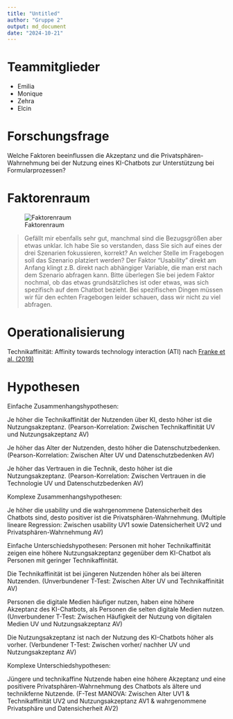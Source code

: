 ```yaml
---
title: "Untitled"
author: "Gruppe 2"
output: md_document
date: "2024-10-21"
---
```


# Teammitglieder

-   Emilia
-   Monique
-   Zehra
-   Elcin 

# Forschungsfrage

Welche Faktoren beeinflussen die Akzeptanz und die
Privatsphären-Wahrnehmung bei der Nutzung eines KI-Chatbots zur Unterstützung bei Formularprozessen?

# Faktorenraum
![Faktorenraum](images/Faktorenraum.jpeg)

> Gefällt mir ebenfalls sehr gut, manchmal sind die Bezugsgrößen aber etwas unklar. Ich habe Sie so verstanden, dass Sie sich auf eines der drei Szenarien fokussieren, korrekt? An welcher Stelle im Fragebogen soll das Szenario platziert werden? Der Faktor "Usability" direkt am Anfang klingt z.B. direkt nach abhängiger Variable, die man erst nach dem Szenario abfragen kann. Bitte überlegen Sie bei jedem Faktor nochmal, ob das etwas grundsätzliches ist oder etwas, was sich spezifisch auf dem Chatbot bezieht. Bei spezifischen Dingen müssen wir für den echten Fragebogen leider schauen, dass wir nicht zu viel abfragen. 

# Operationalisierung
Technikaffinität: Affinity towards technology interaction (ATI) nach [Franke et al. (2019)](10.1080/10447318.2018.1456150 "Franke, T., Attig, C., & Wessel, D. (2019). A Personal Resource for Technology Interaction: Development and Validation of the Affinity for Technology Interaction (ATI) Scale. International Journal of Human–Computer Interaction, 35(6), 456-467, DOI: 10.1080/10447318.2018.1456150")

# Hypothesen 

Einfache Zusammenhangshypothesen: 

Je höher die Technikaffinität der Nutzenden über KI, desto höher ist die Nutzungsakzeptanz.
(Pearson-Korrelation: Zwischen Technikaffinität UV und Nutzungsakzeptanz AV)

Je höher das Alter der Nutzenden, desto höher die Datenschutzbedenken.
(Pearson-Korrelation: Zwischen Alter UV und Datenschutzbedenken AV)

Je höher das Vertrauen in die Technik, desto höher ist die Nutzungsakzeptanz.
(Pearson-Korrelation: Zwischen Vertrauen in die Technologie UV und Datenschutzbedenken AV)


Komplexe Zusammenhangshypothesen: 

Je höher die usability und die wahrgenommene Datensicherheit des Chatbots sind, desto positiver ist die Privatsphären-Wahrnehmung.
(Multiple lineare Regression: Zwischen usability UV1 sowie Datensicherheit UV2 und Privatsphären-Wahrnehmung AV)


Einfache Unterschiedshypothesen: 
Personen mit hoher Technikaffinität zeigen eine höhere Nutzungsakzeptanz gegenüber dem KI-Chatbot als Personen mit geringer Technikaffinität.

Die Technikaffinität ist bei jüngeren Nutzenden höher als bei älteren Nutzenden.
(Unverbundener T-Test: Zwischen Alter UV und Technikaffinität AV)

Personen die digitale Medien häufiger nutzen, haben eine höhere Akzeptanz des KI-Chatbots, als Personen die selten digitale Medien nutzen.
(Unverbundener T-Test: Zwischen Häufigkeit der Nutzung von digitalen Medien UV und Nutzungsakzeptanz AV)

Die Nutzungsakzeptanz ist nach der Nutzung des KI-Chatbots höher als vorher.
(Verbundener T-Test: Zwischen vorher/ nachher UV und Nutzungsakzeptanz AV)

Komplexe Unterschiedshypothesen:

Jüngere und technikaffine Nutzende haben eine höhere Akzeptanz und eine positivere Privatsphären-Wahrnehmung des Chatbots als ältere und technikferne Nutzende.
(F-Test MANOVA:  Zwischen Alter UV1 & Technikaffinität UV2 und Nutzungsakzeptanz AV1 & wahrgenommene Privatsphäre und Datensicherheit AV2)
